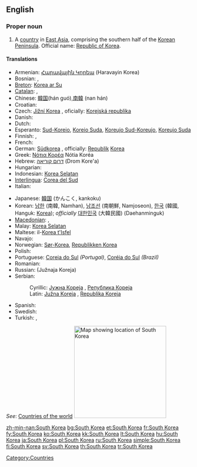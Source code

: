==English==
{{wikipedia}}

===Proper noun===
{{en-proper noun|sg=[[South]] [[Korea]]}}

# A [[country]] in [[East Asia]], comprising the southern half of the [[Korean Peninsula]]. Official name: [[Republic of Korea]].

====Translations====
{{trans-top|country in East Asia}}
* Armenian: [[Հարավային Կորեա]] (Haravayin Korea)
* Bosnian: {{t-|bs|Južna Koreja|f}}, {{t-|bs|Republika Koreja|f}}
* [[Breton]]: [[Korea ar Su]]
* [[Catalan]]: {{t-|ca|Corea del Sud|f}}, 
* Chinese: [[韓国]](hán guó),[[南韓]] (nan hán)
* Croatian: {{t-|hr|Južna Koreja|f}}
* Czech: [[Jižní Korea]] {{f}}, oficially: [[Korejská republika]] {{f}}
* Danish: {{t-|da|Sydkorea}}
* Dutch: {{t+|nl|Zuid-Korea}}
* Esperanto: [[Sud-Koreio]], [[Koreio Suda]], [[Koreujo Sud-Koreujo]], [[Koreujo Suda]]
* Finnish: {{t+|fi|Etelä-Korea}}, {{t+|fi|Korean tasavalta}}
* French: {{t+|fr|Corée du Sud|f}}
* German: [[Südkorea]] {{n}}, officially: [[Republik]] [[Korea]] {{f}}
* Greek: [[Νότια Κορέα]] Nótia Koréa {{f}}
* Hebrew: [[דרום קוריאה]] (Drom Kore'a)
* Hungarian: {{t+|hu|Dél-Korea}}
* Indonesian: [[Korea Selatan]]
* [[Interlingua]]: [[Corea del Sud]]
* Italian: {{t-|it|Corea del Sud|f}}
{{trans-mid}}
* Japanese: [[韓国]] (かんこく, kankoku)
* Korean: [[남한]] (南韓, Namhan), [[남조선]] (南朝鮮, Namjoseon), [[한국]] (韓國, Hanguk: [[Korea]]); ''officially'' [[대한민국]] (大韓民國) (Daehanminguk)
* [[Macedonian]]: {{t-|mk|Јужна Кореја|f|tr=Júžna Koréja|sc=Cyrl|xs=Macedonian}},  {{t-|mk|Република Кореја|f|tr=Repúblika Koréja|sc=Cyrl|xs=Macedonian}}
* Malay: [[Korea Selatan]]
* Maltese: il-[[Korea t'Isfel]]
* Navajo: {{tø|nv|Kolíya Bikéyah Shádiʼááhjí Siʼánígíí}}
* Norwegian: [[Sør-Korea]], [[Republikken Korea]]
* Polish: {{t+|pl|Korea Południowa}}
* Portuguese: [[Coreia do Sul]] ''(Portugal)'', [[Coréia do Sul]] ''(Brazil)''
* Romanian: {{t-|ro|Coreea de Sud|f}}
* Russian: {{t-|ru|Южная Корея|sc=Cyrl}} (Južnaja Koreja)
* Serbian:
*: Cyrillic: [[Јужна Кореја]] {{f}}, [[Република Кореја]] {{f}}
*: Latin: [[Južna Koreja]] {{f}}, [[Republika Koreja]] {{f}}
* Spanish: {{t+|es|Corea del Sur}}
* Swedish: {{t+|sv|Sydkorea}}
* Turkish: {{t+|tr|Güney Kore}}, {{t+|tr|Kore Cumhuriyeti}}
{{trans-bottom}}

''See'': [[Appendix:Countries of the world|Countries of the world]]
[[Image:Locator map of South Korea.svg|250px|thumb|Map showing location of South Korea]]

[[Category:Countries]]
[[Category:South Korea| ]]

[[zh-min-nan:South Korea]]
[[bg:South Korea]]
[[et:South Korea]]
[[fr:South Korea]]
[[fy:South Korea]]
[[ko:South Korea]]
[[kk:South Korea]]
[[lt:South Korea]]
[[hu:South Korea]]
[[ja:South Korea]]
[[pl:South Korea]]
[[ru:South Korea]]
[[simple:South Korea]]
[[fi:South Korea]]
[[sv:South Korea]]
[[th:South Korea]]
[[tr:South Korea]]